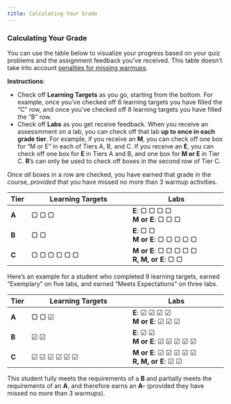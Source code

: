 ```yaml
---
title: Calculating Your Grade
---
```



### Calculating Your Grade

You can use the table below to visualize your progress based on your quiz problems and the assignment feedback you've received. [This table doesn't take into account [penalties for missing warmups](#assessment-of-warmups).]{.aside}

**Instructions**: 

- Check off **Learning Targets** as you go, starting from the bottom. For example, once you've checked off 6 learning targets you have filled the "C" row, and once you've checked off 8 learning targets you have filled the "B" row. 
- Check off **Labs** as you get receive feedback. When you receive an assessmment on a lab, you can check off that lab **up to once in each grade tier**. For example, if you receive an **M**, you can check off one box for "M or E" in each of Tiers A, B, and C. If you receive an **E**, you can check off one box for **E** in Tiers A and B, and one box for **M or E** in Tier C. **R**'s can only be used to check off boxes in the second row of Tier C. 

Once *all* boxes in a row are checked, you have earned that grade in the course, *provided* that you have missed no more than 3 warmup activities.  


+-----+---------------------------------+-------------------------------+
|Tier | Learning Targets                | Labs                          |
+:====+=================================+===============================+
|**A**|   &#9634; &#9634; &#9634;       | **E**: &#9634; &#9634;        |
|     |                                 |  &#9634; &#9634;<br>          |
|     |                                 | **M or E**: &#9634; &#9634;   |
|     |                                 | &#9634;                       |
|     |                                 |                               |
+-----+---------------------------------+-------------------------------+
|**B**|   &#9634; &#9634;               | **E**: &#9634; &#9634;<br>    |
|     |                                 | **M or E**: &#9634; &#9634;   |
|     |                                 | &#9634; &#9634; &#9634;       |
|     |                                 |                               |
+-----+---------------------------------+-------------------------------+
|**C**|   &#9634; &#9634; &#9634;       | **M or E**: &#9634; &#9634;   |
|     |   &#9634; &#9634; &#9634;       | &#9634; &#9634; &#9634;       |
|     |                                 |             <br>              |
|     |                                 | **R, M, or E**: &#9634;       |
|     |                                 | &#9634;                       |
+-----+---------------------------------+-------------------------------+

::: {.aside}

Here's an example for a student who completed 9 learning targets, earned "Exemplary" on five labs, and earned "Meets Expectations" on three labs. 

+-----+---------------------------------+-------------------------------+
|Tier | Learning Targets                | Labs                          |
+:====+=================================+===============================+
|**A**|   &#9634; &#9634; &#9745;       | **E**: &#9745; &#9745;        |
|     |                                 |  &#9745; &#9745;<br>          |
|     |                                 | **M or E**: &#9745; &#9745;   |
|     |                                 | &#9745;                       |
|     |                                 |                               |
+-----+---------------------------------+-------------------------------+
|**B**|   &#9745; &#9745;               | **E**: &#9745; &#9745;<br>    |
|     |                                 | **M or E**: &#9745; &#9745;   |
|     |                                 | &#9745; &#9745; &#9745;       |
|     |                                 |                               |
+-----+---------------------------------+-------------------------------+
|**C**|   &#9745; &#9745; &#9745;       | **M or E**: &#9745; &#9745;   |
|     |   &#9745; &#9745; &#9745;       | &#9745; &#9745; &#9745;       |
|     |                                 |             <br>              |
|     |                                 | **R, M, or E**: &#9745;       |
|     |                                 | &#9745;                       |
+-----+---------------------------------+-------------------------------+

This student fully meets the requirements of a **B** and partially meets the requirements of an **A**, and therefore earns an **A-** (provided they have missed no more than 3 warmups). 

:::